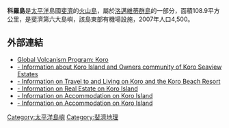 {{Expand language}}
'''科羅島'''是[[太平洋|太平洋]]島國[[斐濟|斐濟]]的[[火山島|火山島]]，屬於[[洛邁維蒂群島|洛邁維蒂群島]]的一部分，面積108.9平方公里，是斐濟第六大島嶼，該島東部有機場設施，2007年人口4,500。

==外部連結==
* [http://www.volcano.si.edu/world/volcano.cfm?vnum=0405-02- Global Volcanism Program: Koro]
* [https://web.archive.org/web/20171005053052/https://koroisland.org/ - Information about Koro Island and Owners community of Koro Seaview Estates]
* [http://www.koroonline.com - Information on Travel to  and Living on Koro and the Koro Beach Resort]
* [https://web.archive.org/web/20080807154637/http://www.koroisland.com/ - Information on Real Estate on Koro Island]
* [https://web.archive.org/web/20190531104337/http://derebayresort.com/ - Information on Accommodation on Koro Island]
* [https://web.archive.org/web/20180807045000/http://korobeachresort.com/ - Information on Accommodation on Koro Island]

[[Category:太平洋島嶼|Category:太平洋島嶼]]
[[Category:斐濟地理|Category:斐濟地理]]

{{Fiji-stub}}